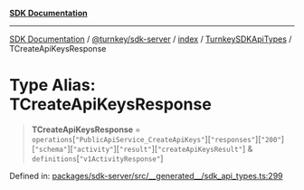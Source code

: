 [**SDK Documentation**](../../../../../../README.mdx)

***

[SDK Documentation](../../../../../../packages.mdx) / [@turnkey/sdk-server](../../../../README.mdx) / [index](../../../README.mdx) / [TurnkeySDKApiTypes](../README.mdx) / TCreateApiKeysResponse

# Type Alias: TCreateApiKeysResponse

> **TCreateApiKeysResponse** = `operations`\[`"PublicApiService_CreateApiKeys"`\]\[`"responses"`\]\[`"200"`\]\[`"schema"`\]\[`"activity"`\]\[`"result"`\]\[`"createApiKeysResult"`\] & `definitions`\[`"v1ActivityResponse"`\]

Defined in: [packages/sdk-server/src/\_\_generated\_\_/sdk\_api\_types.ts:299](https://github.com/tkhq/sdk/blob/fd49bfe86475c8603b3eb385aa101efa36fa32fc/packages/sdk-server/src/__generated__/sdk_api_types.ts#L299)
